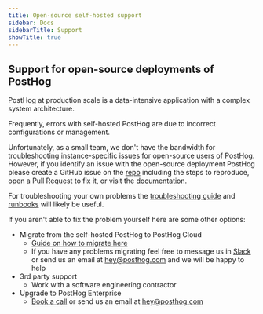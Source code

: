 ```yaml
---
title: Open-source self-hosted support
sidebar: Docs
sidebarTitle: Support
showTitle: true
---
```



<Disclaimer />

## Support for open-source deployments of PostHog

PostHog at production scale is a data-intensive application with a complex system architecture.

Frequently, errors with self-hosted PostHog are due to incorrect configurations or management.

Unfortunately, as a small team, we don't have the bandwidth for troubleshooting instance-specific issues for open-source users of PostHog. However, if you identify an issue with the open-source deployment PostHog please create a GitHub issue on the [repo](https://github.com/PostHog/posthog/issues/new/choose) including the steps to reproduce, open a Pull Request to fix it, or visit the [documentation](https://github.com/PostHog/posthog.com/issues/new/choose).

For troubleshooting your own problems the [troubleshooting guide](https://posthog.com/docs/self-host/deploy/troubleshooting) and [runbooks](https://posthog.com/docs/self-host/deploy/troubleshooting) will likely be useful.

If you aren't able to fix the problem yourself here are some other options:

-   Migrate from the self-hosted PostHog to PostHog Cloud
    -   [Guide on how to migrate here](https://posthog.com/docs/migrate/migrate-between-posthog-instances)
    -   If you have any problems migrating feel free to message us in [Slack](https://posthog.com/slack) or send us an email at [hey@posthog.com](mailto:hey@posthog.com) and we will be happy to help
-   3rd party support
    -   Work with a software engineering contractor
-   Upgrade to PostHog Enterprise
    -   [Book a call](https://posthog.com/book-a-demo) or send us an email at [hey@posthog.com](mailto:hey@posthog.com)

